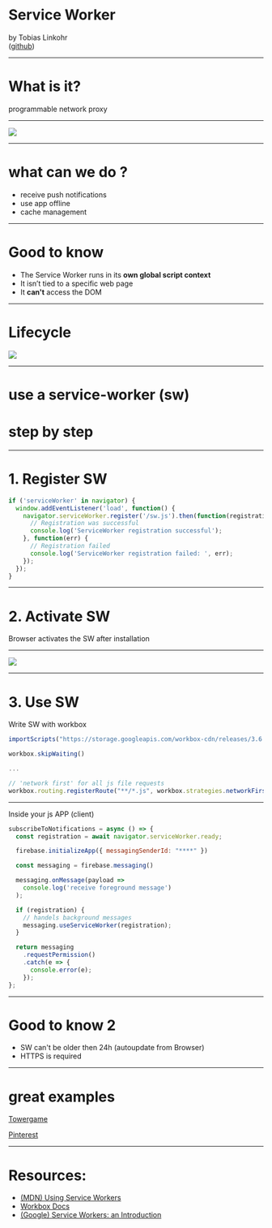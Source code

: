 

<Head>
  <title>Service Worker</title>
  <meta name="author" content="Tobias Linkohr" />
</Head>

# Service Worker

by Tobias Linkohr  
([github](https://github.com/Tobi-mmt))


---

# What is it?
programmable network proxy

---
<img src="/images/service-worker/sw.jpeg" />

---

# what can we do ?

- receive push notifications
- use app offline
- cache management

---

# Good to know

- The Service Worker runs in its __own global script context__
- It isn’t tied to a specific web page
- It __can't__ access the DOM

---

# Lifecycle

<img src="/images/service-worker/lifecycle.png" />

---

# use a service-worker (sw) 
# step by step

---

# 1. Register SW

```js
if ('serviceWorker' in navigator) {
  window.addEventListener('load', function() {
    navigator.serviceWorker.register('/sw.js').then(function(registration) {
      // Registration was successful
      console.log('ServiceWorker registration successful');
    }, function(err) {
      // Registration failed
      console.log('ServiceWorker registration failed: ', err);
    });
  });
}
```
---

# 2. Activate SW

Browser activates the SW after installation


---

<img src="/images/service-worker/waiting.png" />


---

# 3. Use SW

Write SW with workbox

```js
importScripts("https://storage.googleapis.com/workbox-cdn/releases/3.6.3/workbox-sw.js")

workbox.skipWaiting()

...

// 'network first' for all js file requests
workbox.routing.registerRoute("**/*.js", workbox.strategies.networkFirst(), 'GET')
```

---

Inside your js APP (client)

```js
subscribeToNotifications = async () => {
  const registration = await navigator.serviceWorker.ready;

  firebase.initializeApp({ messagingSenderId: "****" })

  const messaging = firebase.messaging()

  messaging.onMessage(payload =>
    console.log('receive foreground message')
  );

  if (registration) {
    // handels background messages
    messaging.useServiceWorker(registration);
  }

  return messaging
    .requestPermission()
    .catch(e => {
      console.error(e);
    });
};
```

---

# Good to know 2

- SW can't be older then 24h (autoupdate from Browser)
- HTTPS is required

---

# great examples

[Towergame](https://www.towergame.app/)

[Pinterest](https://www.pinterest.de/)

---

# Resources:

- [(MDN) Using Service Workers](https://developer.mozilla.org/en-US/docs/Web/API/Service_Worker_API/Using_Service_Workers)
- [Workbox Docs](https://developers.google.com/web/tools/workbox/guides/get-started)
- [(Google) Service Workers: an Introduction](https://developers.google.com/web/fundamentals/primers/service-workers/)
